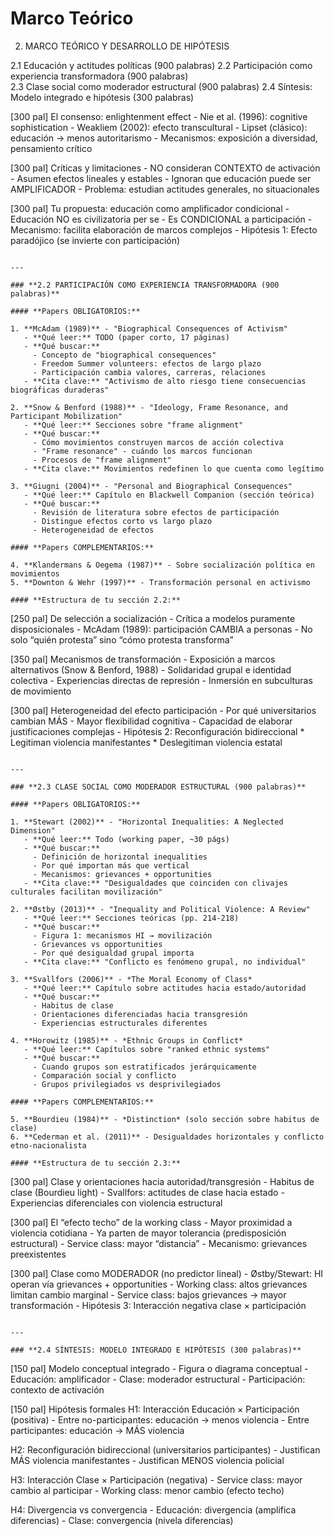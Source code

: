 # Marco Teórico

2. MARCO TEÓRICO Y DESARROLLO DE HIPÓTESIS

2.1 Educación y actitudes políticas (900 palabras)
2.2 Participación como experiencia transformadora (900 palabras)  
2.3 Clase social como moderador estructural (900 palabras)
2.4 Síntesis: Modelo integrado e hipótesis (300 palabras)

[300 pal] El consenso: enlightenment effect
  - Nie et al. (1996): cognitive sophistication
  - Weakliem (2002): efecto transcultural
  - Lipset (clásico): educación → menos autoritarismo
  - Mecanismos: exposición a diversidad, pensamiento crítico

[300 pal] Críticas y limitaciones
  - NO consideran CONTEXTO de activación
  - Asumen efectos lineales y estables
  - Ignoran que educación puede ser AMPLIFICADOR
  - Problema: estudian actitudes generales, no situacionales

[300 pal] Tu propuesta: educación como amplificador condicional
  - Educación NO es civilizatoria per se
  - Es CONDICIONAL a participación
  - Mecanismo: facilita elaboración de marcos complejos
  - Hipótesis 1: Efecto paradójico (se invierte con participación)
```

---

### **2.2 PARTICIPACIÓN COMO EXPERIENCIA TRANSFORMADORA (900 palabras)**

#### **Papers OBLIGATORIOS:**

1. **McAdam (1989)** - "Biographical Consequences of Activism"
   - **Qué leer:** TODO (paper corto, 17 páginas)
   - **Qué buscar:**
     - Concepto de "biographical consequences"
     - Freedom Summer volunteers: efectos de largo plazo
     - Participación cambia valores, carreras, relaciones
   - **Cita clave:** "Activismo de alto riesgo tiene consecuencias biográficas duraderas"

2. **Snow & Benford (1988)** - "Ideology, Frame Resonance, and Participant Mobilization"
   - **Qué leer:** Secciones sobre "frame alignment"
   - **Qué buscar:**
     - Cómo movimientos construyen marcos de acción colectiva
     - "Frame resonance" - cuándo los marcos funcionan
     - Procesos de "frame alignment"
   - **Cita clave:** Movimientos redefinen lo que cuenta como legítimo

3. **Giugni (2004)** - "Personal and Biographical Consequences"
   - **Qué leer:** Capítulo en Blackwell Companion (sección teórica)
   - **Qué buscar:**
     - Revisión de literatura sobre efectos de participación
     - Distingue efectos corto vs largo plazo
     - Heterogeneidad de efectos

#### **Papers COMPLEMENTARIOS:**

4. **Klandermans & Oegema (1987)** - Sobre socialización política en movimientos
5. **Downton & Wehr (1997)** - Transformación personal en activismo

#### **Estructura de tu sección 2.2:**
```
[250 pal] De selección a socialización
  - Crítica a modelos puramente disposicionales
  - McAdam (1989): participación CAMBIA a personas
  - No solo "quién protesta" sino "cómo protesta transforma"

[350 pal] Mecanismos de transformación
  - Exposición a marcos alternativos (Snow & Benford, 1988)
  - Solidaridad grupal e identidad colectiva
  - Experiencias directas de represión
  - Inmersión en subculturas de movimiento

[300 pal] Heterogeneidad del efecto participación
  - Por qué universitarios cambian MÁS
  - Mayor flexibilidad cognitiva
  - Capacidad de elaborar justificaciones complejas
  - Hipótesis 2: Reconfiguración bidireccional
    * Legitiman violencia manifestantes
    * Deslegitiman violencia estatal
```

---

### **2.3 CLASE SOCIAL COMO MODERADOR ESTRUCTURAL (900 palabras)**

#### **Papers OBLIGATORIOS:**

1. **Stewart (2002)** - "Horizontal Inequalities: A Neglected Dimension"
   - **Qué leer:** Todo (working paper, ~30 págs)
   - **Qué buscar:**
     - Definición de horizontal inequalities
     - Por qué importan más que vertical
     - Mecanismos: grievances + opportunities
   - **Cita clave:** "Desigualdades que coinciden con clivajes culturales facilitan movilización"

2. **Østby (2013)** - "Inequality and Political Violence: A Review"
   - **Qué leer:** Secciones teóricas (pp. 214-218)
   - **Qué buscar:**
     - Figura 1: mecanismos HI → movilización
     - Grievances vs opportunities
     - Por qué desigualdad grupal importa
   - **Cita clave:** "Conflicto es fenómeno grupal, no individual"

3. **Svallfors (2006)** - *The Moral Economy of Class*
   - **Qué leer:** Capítulo sobre actitudes hacia estado/autoridad
   - **Qué buscar:**
     - Habitus de clase
     - Orientaciones diferenciadas hacia transgresión
     - Experiencias estructurales diferentes

4. **Horowitz (1985)** - *Ethnic Groups in Conflict*
   - **Qué leer:** Capítulos sobre "ranked ethnic systems"
   - **Qué buscar:**
     - Cuando grupos son estratificados jerárquicamente
     - Comparación social y conflicto
     - Grupos privilegiados vs desprivilegiados

#### **Papers COMPLEMENTARIOS:**

5. **Bourdieu (1984)** - *Distinction* (solo sección sobre habitus de clase)
6. **Cederman et al. (2011)** - Desigualdades horizontales y conflicto etno-nacionalista

#### **Estructura de tu sección 2.3:**
```
[300 pal] Clase y orientaciones hacia autoridad/transgresión
  - Habitus de clase (Bourdieu light)
  - Svallfors: actitudes de clase hacia estado
  - Experiencias diferenciales con violencia estructural

[300 pal] El "efecto techo" de la working class
  - Mayor proximidad a violencia cotidiana
  - Ya parten de mayor tolerancia (predisposición estructural)
  - Service class: mayor "distancia"
  - Mecanismo: grievances preexistentes

[300 pal] Clase como MODERADOR (no predictor lineal)
  - Østby/Stewart: HI operan vía grievances + opportunities
  - Working class: altos grievances limitan cambio marginal
  - Service class: bajos grievances → mayor transformación
  - Hipótesis 3: Interacción negativa clase × participación
```

---

### **2.4 SÍNTESIS: MODELO INTEGRADO E HIPÓTESIS (300 palabras)**
```
[150 pal] Modelo conceptual integrado
  - Figura o diagrama conceptual
  - Educación: amplificador
  - Clase: moderador estructural
  - Participación: contexto de activación

[150 pal] Hipótesis formales
  H1: Interacción Educación × Participación (positiva)
      - Entre no-participantes: educación → menos violencia
      - Entre participantes: educación → MÁS violencia
  
  H2: Reconfiguración bidireccional (universitarios participantes)
      - Justifican MÁS violencia manifestantes
      - Justifican MENOS violencia policial
  
  H3: Interacción Clase × Participación (negativa)
      - Service class: mayor cambio al participar
      - Working class: menor cambio (efecto techo)
  
  H4: Divergencia vs convergencia
      - Educación: divergencia (amplifica diferencias)
      - Clase: convergencia (nivela diferencias)